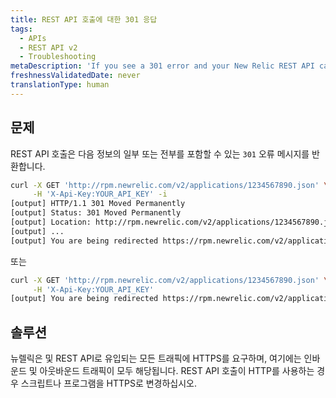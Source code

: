 ```yaml
---
title: REST API 호출에 대한 301 응답
tags:
  - APIs
  - REST API v2
  - Troubleshooting
metaDescription: 'If you see a 301 error and your New Relic REST API call uses HTTP, change your script or program to HTTPS.'
freshnessValidatedDate: never
translationType: human
---
```


## 문제

REST API 호출은 다음 정보의 일부 또는 전부를 포함할 수 있는 `301` 오류 메시지를 반환합니다.

```sh
curl -X GET 'http://rpm.newrelic.com/v2/applications/1234567890.json' \
     -H 'X-Api-Key:YOUR_API_KEY' -i
[output] HTTP/1.1 301 Moved Permanently
[output] Status: 301 Moved Permanently
[output] Location: http://rpm.newrelic.com/v2/applications/1234567890.json
[output] ...
[output] You are being redirected https://rpm.newrelic.com/v2/applications/1234567890.json
```

또는

```sh
curl -X GET 'http://rpm.newrelic.com/v2/applications/1234567890.json' \
     -H 'X-Api-Key:YOUR_API_KEY'
[output] You are being redirected https://rpm.newrelic.com/v2/applications/1234567890.json
```

## 솔루션

뉴렐릭은 <InlinePopover type="apm" />및 REST API로 유입되는 모든 트래픽에 HTTPS를 요구하며, 여기에는 인바운드 및 아웃바운드 트래픽이 모두 해당됩니다. REST API 호출이 HTTP를 사용하는 경우 스크립트나 프로그램을 HTTPS로 변경하십시오.